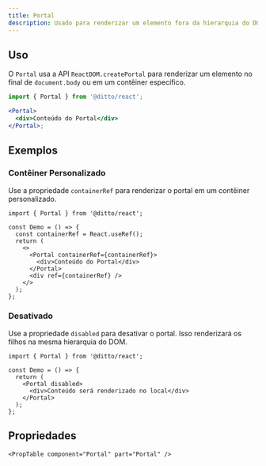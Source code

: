 ```yaml
---
title: Portal
description: Usado para renderizar um elemento fora da hierarquia do DOM.
---
```


## Uso

O `Portal` usa a API `ReactDOM.createPortal` para renderizar um elemento no
final de `document.body` ou em um contêiner específico.

```jsx
import { Portal } from '@ditto/react';

<Portal>
  <div>Conteúdo do Portal</div>
</Portal>;
```

## Exemplos

### Contêiner Personalizado

Use a propriedade `containerRef` para renderizar o portal em um contêiner personalizado.

```tsx
import { Portal } from '@ditto/react';

const Demo = () => {
  const containerRef = React.useRef();
  return (
    <>
      <Portal containerRef={containerRef}>
        <div>Conteúdo do Portal</div>
      </Portal>
      <div ref={containerRef} />
    </>
  );
};
```

### Desativado

Use a propriedade `disabled` para desativar o portal. Isso renderizará os filhos na mesma hierarquia do DOM.

```tsx
import { Portal } from '@ditto/react';

const Demo = () => {
  return (
    <Portal disabled>
      <div>Conteúdo será renderizado no local</div>
    </Portal>
  );
};
```

## Propriedades

```
<PropTable component="Portal" part="Portal" />
```
